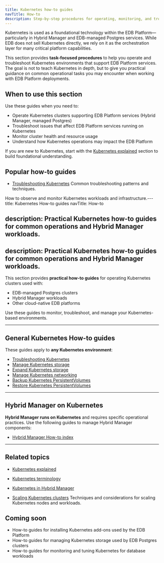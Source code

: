 ```yaml
---
title: Kubernetes how-to guides
navTitle: How-to
description: Step-by-step procedures for operating, monitoring, and troubleshooting Kubernetes environments used within the EDB Platform.
---
```


Kubernetes is used as a foundational technology within the EDB Platform—particularly in Hybrid Manager and EDB-managed Postgres services.
While EDB does not sell Kubernetes directly, we rely on it as the orchestration layer for many critical platform capabilities.

This section provides **task-focused procedures** to help you operate and troubleshoot Kubernetes environments that support EDB Platform services.
The goal is not to teach Kubernetes in depth, but to give you practical guidance on common operational tasks you may encounter when working with EDB Platform deployments.

## When to use this section

Use these guides when you need to:

-   Operate Kubernetes clusters supporting EDB Platform services (Hybrid Manager, managed Postgres)
-   Troubleshoot issues that affect EDB Platform services running on Kubernetes
-   Monitor cluster health and resource usage
-   Understand how Kubernetes operations may impact the EDB Platform

If you are new to Kubernetes, start with the [Kubernetes explained](/portal/kubernetes/learn/explained) section to build foundational understanding.

## Popular how-to guides

-   [Troubleshooting Kubernetes](/portal/kubernetes/learn/how-to/troubleshooting-on-kubernetes)
    Common troubleshooting patterns and techniques.

How to observe and monitor Kubernetes workloads and infrastructure.---
title: Kubernetes How-to guides
navTitle: How-to

## description: Practical Kubernetes how-to guides for common operations and Hybrid Manager workloads.

## description: Practical Kubernetes how-to guides for common operations and Hybrid Manager workloads.

This section provides **practical how-to guides** for operating Kubernetes clusters used with:

-   EDB-managed Postgres clusters
-   Hybrid Manager workloads
-   Other cloud-native EDB platforms

Use these guides to monitor, troubleshoot, and manage your Kubernetes-based environments.

* * *

## General Kubernetes How-to guides

These guides apply to **any Kubernetes environment**:

-   [Troubleshooting Kubernetes](/portal/kubernetes/learn/how-to/troubleshooting-on-kubernetes)
-   [Manage Kubernetes storage](./manage-kubernetes-storage)
-   [Expand Kubernetes storage](./expand-kubernetes-storage)
-   [Manage Kubernetes networking](./manage-kubernetes-networking)
-   [Backup Kubernetes PersistentVolumes](./backup-kubernetes-pv)
-   [Restore Kubernetes PersistentVolumes](./restore-kubernetes-pv)

* * *

## Hybrid Manager on Kubernetes

**Hybrid Manager runs on Kubernetes** and requires specific operational practices.
Use the following guides to manage Hybrid Manager components:

-   [Hybrid Manager How-to index](./hybrid-manager)

* * *

## Related topics

-   [Kubernetes explained](/portal/kubernetes/learn/explained)
-   [Kubernetes terminology](/portal/kubernetes/learn/explained/terminology)
-   [Kubernetes in Hybrid Manager](/portal/kubernetes/learn/explained/k8s-in-hybrid-manager/)


-   [Scaling Kubernetes clusters](/portal/kubernetes/learn/how-to/scale-kubernetes-clusters)
    Techniques and considerations for scaling Kubernetes nodes and workloads.

## Coming soon

-   How-to guides for installing Kubernetes add-ons used by the EDB Platform
-   How-to guides for managing Kubernetes storage used by EDB Postgres clusters
-   How-to guides for monitoring and tuning Kubernetes for database workloads
